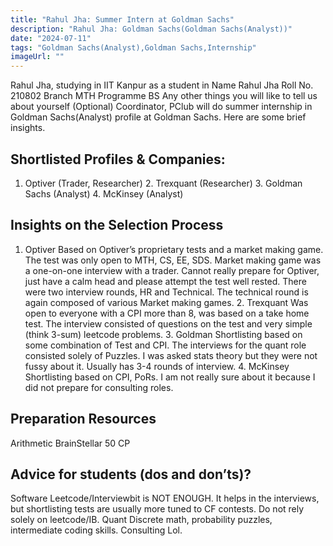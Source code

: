 ```yaml
---
title: "Rahul Jha: Summer Intern at Goldman Sachs"
description: "Rahul Jha: Goldman Sachs(Goldman Sachs(Analyst))"
date: "2024-07-11"
tags: "Goldman Sachs(Analyst),Goldman Sachs,Internship"
imageUrl: ""
---
```


Rahul Jha, studying in IIT Kanpur as a  student in Name Rahul Jha Roll No.  210802 Branch MTH Programme BS Any other things you will like to tell us about yourself (Optional) Coordinator, PClub will do
 summer internship in Goldman Sachs(Analyst) profile at Goldman Sachs. Here are some brief
insights.

## Shortlisted Profiles & Companies:
1. Optiver (Trader, Researcher) 2. Trexquant (Researcher) 3. Goldman Sachs (Analyst) 4. McKinsey (Analyst)

## Insights on the Selection Process
1. Optiver Based on Optiver’s proprietary tests and a market making game. The test was only open to MTH, CS, EE, SDS. Market making game was a one-on-one interview with a trader. Cannot really prepare for Optiver, just have a calm head and please attempt the test well rested. There were two interview rounds, HR and Technical. The technical round is again composed of various Market making games. 2. Trexquant Was open to everyone with a CPI more than 8, was based on a take home test. The interview consisted of questions on the test and very simple (think 3-sum) leetcode problems. 3. Goldman Shortlisting based on some combination of Test and CPI. The interviews for the quant role consisted solely of Puzzles. I was asked stats theory but they were not fussy about it. Usually has 3-4 rounds of interview. 4. McKinsey Shortlisting based on CPI, PoRs. I am not really sure about it because I did not prepare for consulting roles.

##  Preparation Resources
Arithmetic BrainStellar 50 CP

## Advice for students (dos and don’ts)? 
Software Leetcode/Interviewbit is NOT ENOUGH. It helps in the interviews, but shortlisting tests are usually more tuned to CF contests. Do not rely solely on leetcode/IB. Quant Discrete math, probability puzzles, intermediate coding skills. Consulting Lol.

